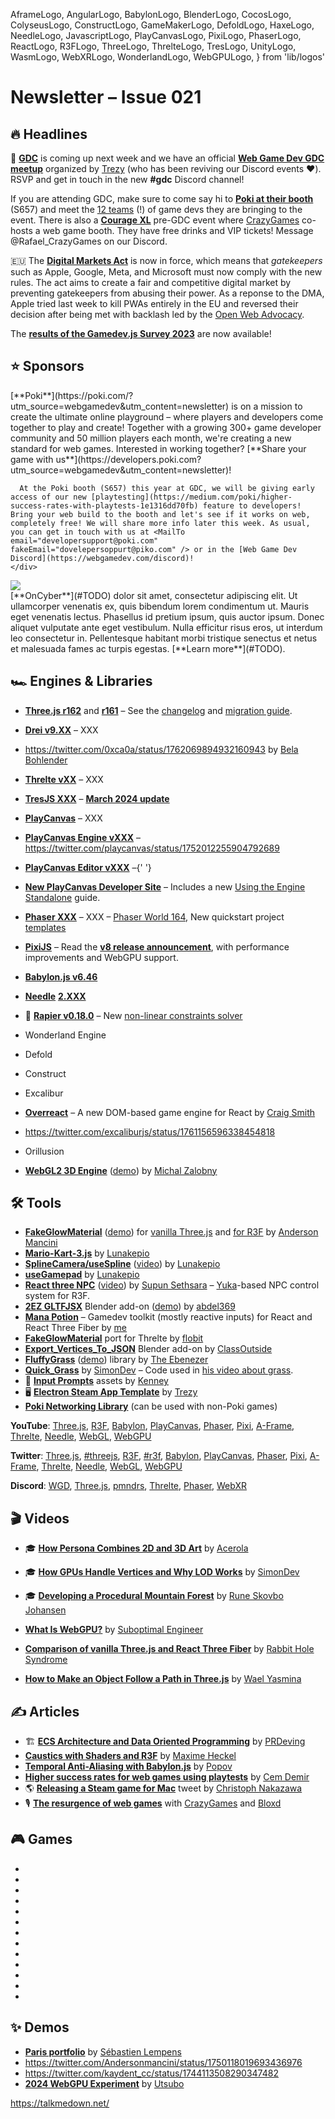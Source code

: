   AframeLogo,
  AngularLogo,
  BabylonLogo,
  BlenderLogo,
  CocosLogo,
  ColyseusLogo,
  ConstructLogo,
  GameMakerLogo,
  DefoldLogo,
  HaxeLogo,
  NeedleLogo,
  JavascriptLogo,
  PlayCanvasLogo,
  PixiLogo,
  PhaserLogo,
  ReactLogo,
  R3FLogo,
  ThreeLogo,
  ThrelteLogo,
  TresLogo,
  UnityLogo,
  WasmLogo,
  WebXRLogo,
  WonderlandLogo,
  WebGPULogo,
} from 'lib/logos'

# Newsletter – Issue 021

<SubTitleDate value="2024-03-12" />

<NoBulletListStyles />
<NewsletterStyles />

## 🔥 Headlines

📅 [**GDC**](https://gdconf.com/) is coming up next week and we have an official [**Web Game Dev GDC meetup**](https://partiful.com/e/LyzI2xkHAcgkPwal9Squ) organized by [Trezy](https://twitter.com/TrezyCodes) (who has been reviving our Discord events ❤️). RSVP and get in touch in the new **#gdc** Discord channel!

If you are attending GDC, make sure to come say hi to [**Poki at their booth**](https://twitter.com/Poki/status/1757752535312404606) (S657) and meet the [12 teams](https://twitter.com/Poki/status/1759943410994041111) (!) of game devs they are bringing to the event. There is also a [**Courage XL**](https://courage.events/event/couragexl2024/) pre-GDC event where [CrazyGames](https://twitter.com/CrazyGamesCom) co-hosts a web game booth. They have free drinks and VIP tickets! Message @Rafael_CrazyGames on our Discord.

🇪🇺 The [**Digital Markets Act**](https://open-web-advocacy.org/blog/the-digital-markets-act-is-in-force-what-happens-now/) is now in force, which means that _gatekeepers_ such as Apple, Google, Meta, and Microsoft must now comply with the new rules. The act aims to create a fair and competitive digital market by preventing gatekeepers from abusing their power. As a reponse to the DMA, Apple tried last week to kill PWAs entirely in the EU and reversed their decision after being met with backlash led by the [Open Web Advocacy](https://open-web-advocacy.org/blog/apple-backs-off-killing-web-apps/).

The [**results of the Gamedev.js Survey 2023**](https://gamedevjs.com/survey/2023/) are now available!

## ⭐️ Sponsors

<div className="flex flex-col gap-5 mt-5">
  <div className="flex flex-col gap-5 lg:flex-row items-center">
    <div className="mx-auto w-full max-w-[140px] h-full max-h-[140px] flex items-center justify-center">
      <a
        href="https://poki.com/?utm_source=webgamedev&utm_content=newsletter"
        target="_blank"
        rel="noopener"
      >
        <PokiLogo className="w-full max-w-130" />
      </a>
    </div>
    <div>
      [**Poki**](https://poki.com/?utm_source=webgamedev&utm_content=newsletter) is on a mission to
      create the ultimate online playground – where players and developers come together to play and
      create! Together with a growing 300+ game developer community and 50 million players each
      month, we're creating a new standard for web games. Interested in working together? [**Share
      your game with
      us**](https://developers.poki.com?utm_source=webgamedev&utm_content=newsletter)!

      At the Poki booth (S657) this year at GDC, we will be giving early access of our new [playtesting](https://medium.com/poki/higher-success-rates-with-playtests-1e1316dd70fb) feature to developers! Bring your web build to the booth and let's see if it works on web, completely free! We will share more info later this week. As usual, you can get in touch with us at <MailTo email="developersupport@poki.com" fakeEmail="dovelepersoppurt@piko.com" /> or in the [Web Game Dev Discord](https://webgamedev.com/discord)!
    </div>

  </div>

  <div className="flex flex-col gap-5 lg:flex-row items-center">
    <div className="mx-auto w-full max-w-[140px] h-full max-h-[140px] flex items-center justify-center">
      <a href="#TODO" target="_blank" rel="noopener">
        <img src="https://placehold.co/150" className="max-w-[140px] rounded-lg" />
      </a>
    </div>
    <div>
      [**OnCyber**](#TODO) dolor sit amet, consectetur adipiscing elit. Ut ullamcorper venenatis ex,
      quis bibendum lorem condimentum ut. Mauris eget venenatis lectus. Phasellus id pretium ipsum,
      quis auctor ipsum. Donec aliquet vulputate ante eget vestibulum. Nulla efficitur risus eros,
      ut interdum leo consectetur in. Pellentesque habitant morbi tristique senectus et netus et
      malesuada fames ac turpis egestas. [**Learn more**](#TODO).
    </div>
  </div>
</div>

## 🏎 Engines & Libraries

- <ThreeLogo /> [**Three.js r162**](https://twitter.com/threejs/status/1763129861571526786) and
  [**r161**](https://twitter.com/threejs/status/1752604375661609351) – See the
  [changelog](https://github.com/mrdoob/three.js/releases) and [migration
  guide](https://github.com/mrdoob/three.js/wiki/Migration-Guide).
- <R3FLogo /> [**Drei v9.XX**](https://github.com/pmndrs/drei/releases) – XXX

- https://twitter.com/0xca0a/status/1762069894932160943 by [Bela Bohlender](https://twitter.com/BelaBohlender)

- <ThrelteLogo /> [**Threlte vXX**](https://twitter.com/threlte) – XXX
- <TresLogo /> [**TresJS XXX**](https://github.com/Tresjs/tres/releases) – [**March 2024
  update**](https://tresjs.org/blog/whats-new-march-2024/)
- <PlayCanvasLogo /> [**PlayCanvas**](https://playcanvas.com/) – XXX
- <PlayCanvasLogo /> [**PlayCanvas Engine vXXX**](https://github.com/playcanvas/engine/releases) –
  https://twitter.com/playcanvas/status/1752012255904792689
- <PlayCanvasLogo /> [**PlayCanvas Editor vXXX**](https://github.com/playcanvas/editor/releases)
  –{' '}
- <PlayCanvasLogo /> [**New PlayCanvas Developer Site**](https://developer.playcanvas.com/) –
  Includes a new [Using the Engine
  Standalone](https://developer.playcanvas.com/user-manual/engine/standalone/) guide.
- <PhaserLogo /> [**Phaser XXX**](https://github.com/photonstorm/phaser/releases) – XXX – [Phaser
  World 164](https://madmimi.com/p/85dda81), New quickstart project
  [templates](https://github.com/phaserjs#quickstart-templates)
- <PixiLogo /> [**PixiJS**](https://pixijs.com/) – Read the [**v8 release
  announcement**](https://pixijs.com/blog/pixi-v8-launches), with performance improvements and
  WebGPU support.
- <BabylonLogo /> [**Babylon.js v6.46**](https://github.com/BabylonJS/Babylon.js/releases)
- <NeedleLogo /> [**Needle**](https://needle.tools/)
  [**2.XXX**](https://github.com/needle-tools/needle-engine-support/releases)
- 🤺 [**Rapier v0.18.0**](https://github.com/dimforge/rapier/blob/master/CHANGELOG.md) – New [non-linear constraints solver](https://github.com/dimforge/rapier/pull/579)
- <WonderlandLogo /> Wonderland Engine
- <DefoldLogo /> Defold
- <ConstructLogo /> Construct
- Excalibur
- <ReactLogo /> [**Overreact**](https://overreactjs.github.io/docs/intro) – A new DOM-based game
  engine for React by [Craig Smith](https://twitter.com/MartiansGame)
- https://twitter.com/excaliburjs/status/1761156596338454818
- Orillusion
- [**WebGL2 3D Engine**](https://github.com/michalzalobny/webgl-3d-engine) ([demo](https://tranquil-pixie-7ecd9c.netlify.app/)) by [Michal Zalobny](https://twitter.com/michalzalobny)

## 🛠 Tools

- <ThreeLogo /> <R3FLogo /> [**FakeGlowMaterial**](https://twitter.com/Andersonmancini/status/1753765892595261589)
  ([demo](https://fake-glow-material-threejs.vercel.app/)) for [vanilla
  Three.js](https://github.com/ektogamat/fake-glow-material-threejs) and [for
  R3F](https://github.com/ektogamat/fake-glow-material-r3f) by [Anderson
  Mancini](https://twitter.com/Andersonmancini)
- <R3FLogo /> [**Mario-Kart-3.js**](https://github.com/Lunakepio/Mario-Kart-3.js) by
  [Lunakepio](https://twitter.com/Lunakepio)
- <R3FLogo /> [**SplineCamera/useSpline**](https://github.com/Lunakepio/SplineCamera)
  ([video](https://www.youtube.com/watch?v=FV4-CtOsyyo)) by
  [Lunakepio](https://twitter.com/Lunakepio)
- <R3FLogo /> [**useGamepad**](https://github.com/Lunakepio/useGamepad) by
  [Lunakepio](https://twitter.com/Lunakepio)
- <R3FLogo /> [**React three NPC**](https://github.com/ssethsara/react-three-npc)
  ([video](https://www.youtube.com/watch?v=yI9lUPgPxBg)) by [Supun
  Sethsara](https://twitter.com/Sethsara) – [Yuka](https://mugen87.github.io/yuka/)-based NPC
  control system for R3F.
- <R3FLogo /> <BlenderLogo /> [**2EZ GLTFJSX**](https://abdel369.gumroad.com/l/2EZgltfjsx) Blender
  add-on ([demo](https://twitter.com/0xca0a/status/1756318335816335794)) by
  [abdel369](https://twitter.com/abdel369hady)
- <ReactLogo /> [**Mana Potion**](https://github.com/verekia/manapotion) – Gamedev toolkit (mostly
  reactive inputs) for React and React Three Fiber by [me](https://twitter.com/verekia)
- <ThrelteLogo /> [**FakeGlowMaterial**](https://threlte.xyz/docs/reference/extras/fake-glow-material)
  port for Threlte by [flobit](https://twitter.com/flobit_dev)
- <BlenderLogo /> [**Export_Vertices_To_JSON**](https://github.com/ClassOutside/Export_Vertices_To_JSON/)
  Blender add-on by [ClassOutside](https://github.com/ClassOutside)
- <ThreeLogo /> [**FluffyGrass**](https://github.com/thebenezer/FluffyGrass)
  ([demo](https://fluffygrass.vercel.app/)) library by [The
  Ebenezer](https://twitter.com/th_ebenezer)
- <ThreeLogo /> [**Quick_Grass**](https://github.com/simondevyoutube/Quick_Grass) by
  [SimonDev](https://twitter.com/iced_coffee_dev) – Code used in [his video about
  grass](https://www.youtube.com/watch?v=bp7REZBV4P4).
- 🎁 [**Input Prompts**](https://kenney.nl/assets/input-prompts) assets by [Kenney](https://twitter.com/KenneyNL)
- 🖥 [**Electron Steam App Template**](https://github.com/trezy-studios/electron-steam-app-template) by [Trezy](https://twitter.com/TrezyCodes)
- <PokiIcon className="size-5 inline-block mx-0.5" /> [**Poki Networking Library**](https://github.com/poki/netlib)
  (can be used with non-Poki games)

**YouTube**:
[Three.js](https://www.youtube.com/results?search_query=three+js),
[R3F](https://www.youtube.com/results?search_query=react+three+fiber),
[Babylon](https://www.youtube.com/results?search_query=babylon+js),
[PlayCanvas](https://www.youtube.com/results?search_query=playcanvas),
[Phaser](https://www.youtube.com/results?search_query=phaser+js),
[Pixi](https://www.youtube.com/results?search_query=pixi+js),
[A-Frame](https://www.youtube.com/results?search_query=a-frame),
[Threlte](https://www.youtube.com/results?search_query=threlte),
[Needle](https://www.youtube.com/results?search_query=needle+tools),
[WebGL](https://www.youtube.com/results?search_query=webgl),
[WebGPU](https://www.youtube.com/results?search_query=webgpu)

**Twitter**:
[Three.js](https://twitter.com/threejs),
[#threejs](https://twitter.com/hashtag/threejs),
[R3F](https://twitter.com/0xca0a),
[#r3f](https://twitter.com/hashtag/r3f),
[Babylon](https://twitter.com/babylonjs),
[PlayCanvas](https://twitter.com/playcanvas),
[Phaser](https://twitter.com/phaser_),
[Pixi](https://twitter.com/PixiJS),
[A-Frame](https://twitter.com/aframevr),
[Threlte](https://twitter.com/threlte),
[Needle](https://twitter.com/NeedleTools),
[WebGL](https://twitter.com/WebGL),
[WebGPU](https://twitter.com/WebGPU)

**Discord**:
[WGD](https://discord.com/channels/1032873609280106566/1051338271097094165),
[Three.js](https://discord.com/channels/685241246557667386/1022153550115131473),
[pmndrs](https://discord.com/channels/740090768164651008/1047453248044412968),
[Threlte](https://discord.com/channels/985983540804091964/986223463322771487),
[Phaser](https://discord.com/channels/244245946873937922/1020022549247164466),
[WebXR](https://discord.com/channels/758943204715659264/759559568321282109)

## 🎬 Videos

- 🎓 [**How Persona Combines 2D and 3D Art**](https://www.youtube.com/watch?v=dVWkPADNdJ4) by [Acerola](https://twitter.com/Acerola_t)
- 🎓 [**How GPUs Handle Vertices and Why LOD Works**](https://www.youtube.com/watch?v=hf27qsQPRLQ) by [SimonDev](https://twitter.com/iced_coffee_dev)
- 🎓 [**Developing a Procedural Mountain Forest**](https://www.youtube.com/watch?v=VxMwggFQRQM) by [Rune Skovbo Johansen](https://twitter.com/runevision)
- <WebGPULogo /> [**What Is WebGPU?**](https://www.youtube.com/watch?v=oIur9NATg-I) by [Suboptimal
  Engineer](https://www.youtube.com/@SuboptimalEng)

- <ThreeLogo /> <R3FLogo /> [**Comparison of vanilla Three.js and React Three
  Fiber**](https://www.youtube.com/watch?v=DPl34H2ISsk) by [Rabbit Hole
  Syndrome](https://twitter.com/ggrdson)

- <ThreeLogo /> [**How to Make an Object Follow a Path in
  Three.js**](https://www.youtube.com/watch?v=nwiaqLGAyjo) by [Wael
  Yasmina](https://www.youtube.com/@WaelYasmina/featured)

## ✍️ Articles

- 🏗 [**ECS Architecture and Data Oriented Programming**](https://prdeving.wordpress.com/2023/12/14/deep-diving-into-entity-component-system-ecs-architecture-and-data-oriented-programming/) by [PRDeving](https://twitter.com/prdeving)
- <R3FLogo /> [**Caustics with Shaders and
  R3F**](https://blog.maximeheckel.com/posts/caustics-in-webgl/) by [Maxime
  Heckel](https://twitter.com/MaximeHeckel/status/1749828336040526044)
- <BabylonLogo /> [**Temporal Anti-Aliasing with
  Babylon.js**](https://babylonjs.medium.com/an-introduction-to-temporal-anti-aliasing-with-babylon-js-7aa29c2f8a0f)
  by [Popov](https://github.com/Popov72/)
- <PokiIcon className="size-5 inline-block mx-0.5" /> [**Higher success rates for web games using playtests**](https://medium.com/poki/higher-success-rates-with-playtests-1e1316dd70fb)
  by [Cem Demir](https://twitter.com/cemdemir)
- 🌎 [**Releasing a Steam game for Mac**](https://twitter.com/cpojer/status/1760657576625385965) tweet by [Christoph Nakazawa](https://twitter.com/cpojer)
- 🎙 [**The resurgence of web games**](https://open.spotify.com/episode/0Fjtir3BYdYZWs3vgqog7b?si=18CSELe-RMOL7BXG61XDfA) with [CrazyGames](https://twitter.com/CrazyGamesCom) and [Bloxd](https://bloxd.io/)

## 🎮 Games

- <GameRelease
    title="Sword Masters"
    url="https://poki.com/en/g/sword-masters"
    developer="emolingo games"
    developerUrl="https://discord.com/invite/g4GJvv5KuJ"
    description="Colorful multiplayer RPG."
    EngineIcon={PlayCanvasLogo}
  />
- <GameRelease
    title="O Mandala!"
    url="https://poki.com/en/g/o-mandala"
    developer="Oleksandr Ostapenko"
    developerUrl="https://www.linkedin.com/feed/update/urn:li:activity:7171800714170490880/"
    description="Relaxing mandala drawing app."
    EngineIcon={AngularLogo}
  />
- <GameRelease
    title="Driftwave"
    url="https://poki.com/en/g/driftwave"
    developer="JamieRowan x RowanFuture"
    developerUrl="https://twitter.com/jamierowan_"
    description="Driving and drifting game."
    EngineIcon={GameMakerLogo}
  />
- <GameRelease
    title="Shovel Pirate"
    url="https://poki.com/en/g/shovel-pirate"
    developer="Neutronized"
    developerUrl="https://twitter.com/Neutronized"
    description="Adventure-platformer in which you look for treasures."
    EngineIcon={HaxeLogo}
  />
- <GameRelease
    title="Kour.io"
    url="https://poki.com/en/g/kour-io"
    developer="LEGION Platforms"
    developerUrl="https://www.legionplatforms.com/"
    description="Online multiplayer FPS with various game modes."
    EngineIcon={UnityLogo}
  />
- <GameRelease
    title="Lurkers.io"
    url="https://webgamer.io/en/g/lurkers-io"
    developer="bergice"
    developerUrl="https://twitter.com/TheRealBergice"
    description="2D Minecraft-like multiplayer game."
    EngineIcon={ThreeLogo}
  />
- <GameRelease
    title="Army Clash"
    url="https://webgamer.io/en/g/army-clash-io"
    developer="JBS"
    developerUrl="https://twitter.com/jbgames_"
    description="1v1 fantasy auto-battle game where you place units and watch them fight."
    EngineIcon={ThreeLogo}
  />
- <GameRelease
    title="Tower Stack"
    url="https://webgamer.io/en/g/tower-stack"
    developer="Prashant Sharma"
    developerUrl="https://twitter.com/codingsapiens"
    description="Timing game where you stack blocks on top of each other."
    EngineIcon={ThreeLogo}
  />
- <GameRelease
    title="Slay.one"
    url="https://webgamer.io/en/g/slay-one"
    developer="JBS"
    developerUrl="https://twitter.com/jbgames_"
    description="Intense 2D multiplayer top-down shooting game."
    EngineIcon={JavascriptLogo}
  />
- <GameRelease
    title="Realmz.io"
    url="https://webgamer.io/en/g/realmz-io"
    developer="Future Pear Studios"
    developerUrl="https://www.futurepearstudios.co/"
    description="Survival multiplayer game where you fight monsters and players."
    EngineIcon={JavascriptLogo}
  />
- <GameRelease
    title="The Run"
    url="https://therun.montblanclegend.com/"
    developer="Merci Michel"
    developerUrl="https://twitter.com/MerciMichel"
    description="Promotional racing game for Montblanc Legend fragrance."
    EngineIcon={ThreeLogo}
  />
- <GameRelease
    title="Cooper & Onita"
    url="https://cooper-onita-midnight-snack.winter-2023.reactjam.com/"
    developer="Brian Breiholz"
    developerUrl="https://twitter.com/BrianBreiholz"
    description="Platform puzzle game that won React Jam Winter 2023."
    EngineIcon={R3FLogo}
  />
- <GameRelease
    title="Shade"
    url="https://light-puzzle.vercel.app/"
    developer="kishimisu"
    developerUrl="https://twitter.com/kishimisu"
    description="Puzzle game prototype in which you play with lights and shadows."
    EngineIcon={UnityLogo}
  />

## ✨ Demos

- <ThreeLogo /> [**Paris portfolio**](https://www.sebastien-lempens.com/) by [Sébastien
  Lempens](https://twitter.com/s_lempens)
- https://twitter.com/Andersonmancini/status/1750118019693436976
- https://twitter.com/kaydent_cc/status/1744113508290347482
- [**2024 WebGPU Experiment**](https://2024.utsubo.com/) by [Utsubo](https://twitter.com/utsuboco)

https://talkmedown.net/

<NewsletterFooter tweetId="WILL_BE_UPDATED_IN_A_MINUTE" />
